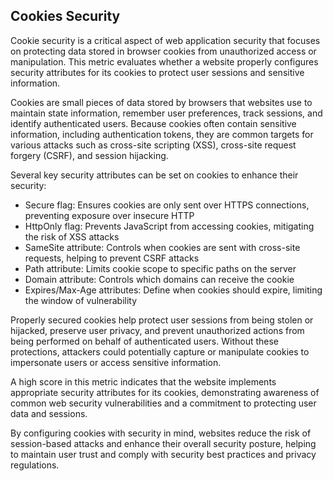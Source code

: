 ## Cookies Security

Cookie security is a critical aspect of web application security that focuses on protecting data stored in browser cookies from unauthorized access or manipulation. This metric evaluates whether a website properly configures security attributes for its cookies to protect user sessions and sensitive information.

Cookies are small pieces of data stored by browsers that websites use to maintain state information, remember user preferences, track sessions, and identify authenticated users. Because cookies often contain sensitive information, including authentication tokens, they are common targets for various attacks such as cross-site scripting (XSS), cross-site request forgery (CSRF), and session hijacking.

Several key security attributes can be set on cookies to enhance their security:

- Secure flag: Ensures cookies are only sent over HTTPS connections, preventing exposure over insecure HTTP
- HttpOnly flag: Prevents JavaScript from accessing cookies, mitigating the risk of XSS attacks
- SameSite attribute: Controls when cookies are sent with cross-site requests, helping to prevent CSRF attacks
- Path attribute: Limits cookie scope to specific paths on the server
- Domain attribute: Controls which domains can receive the cookie
- Expires/Max-Age attributes: Define when cookies should expire, limiting the window of vulnerability

Properly secured cookies help protect user sessions from being stolen or hijacked, preserve user privacy, and prevent unauthorized actions from being performed on behalf of authenticated users. Without these protections, attackers could potentially capture or manipulate cookies to impersonate users or access sensitive information.

A high score in this metric indicates that the website implements appropriate security attributes for its cookies, demonstrating awareness of common web security vulnerabilities and a commitment to protecting user data and sessions.

By configuring cookies with security in mind, websites reduce the risk of session-based attacks and enhance their overall security posture, helping to maintain user trust and comply with security best practices and privacy regulations.

